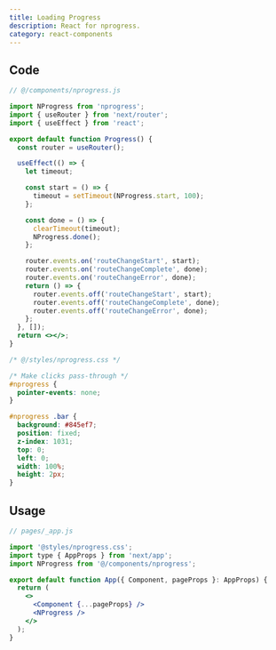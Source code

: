 ```yaml
---
title: Loading Progress
description: React for nprogress.
category: react-components
---
```


## Code

```jsx
// @/components/nprogress.js

import NProgress from 'nprogress';
import { useRouter } from 'next/router';
import { useEffect } from 'react';

export default function Progress() {
  const router = useRouter();

  useEffect(() => {
    let timeout;

    const start = () => {
      timeout = setTimeout(NProgress.start, 100);
    };

    const done = () => {
      clearTimeout(timeout);
      NProgress.done();
    };

    router.events.on('routeChangeStart', start);
    router.events.on('routeChangeComplete', done);
    router.events.on('routeChangeError', done);
    return () => {
      router.events.off('routeChangeStart', start);
      router.events.off('routeChangeComplete', done);
      router.events.off('routeChangeError', done);
    };
  }, []);
  return <></>;
}
```

```css
/* @/styles/nprogress.css */

/* Make clicks pass-through */
#nprogress {
  pointer-events: none;
}

#nprogress .bar {
  background: #845ef7;
  position: fixed;
  z-index: 1031;
  top: 0;
  left: 0;
  width: 100%;
  height: 2px;
}
```

## Usage

```jsx
// pages/_app.js

import '@styles/nprogress.css';
import type { AppProps } from 'next/app';
import NProgress from '@/components/nprogress';

export default function App({ Component, pageProps }: AppProps) {
  return (
    <>
      <Component {...pageProps} />
      <NProgress />
    </>
  );
}
```
